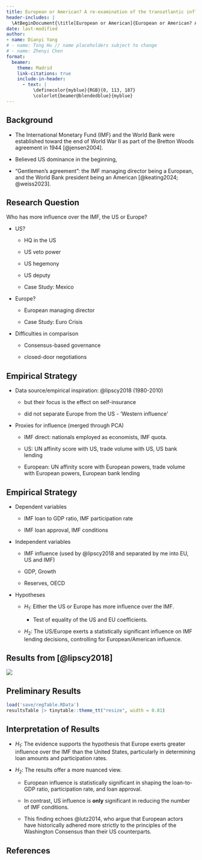 ```yaml
---
title: European or American? A re-examination of the transatlantic influence over the IMF
header-includes: |
  \AtBeginDocument{\title[European or American]{European or American? A re-examination of the transatlantic influence over the IMF}}
date: last-modified
author:
- name: Dianyi Yang
# - name: Tong Hu // name placeholders subject to change
# - name: Zhenyi Chen
format:
  beamer:
    theme: Madrid
    link-citations: true
    include-in-header: 
      - text: |
          \definecolor{myblue}{RGB}{0, 113, 187}
          \colorlet{beamer@blendedblue}{myblue}
---
```


## Background

-   The International Monetary Fund (IMF) and the World Bank were established toward the end of World War II as part of the Bretton Woods agreement in 1944 [@jensen2004].

-   Believed US dominance in the beginning,

-   "Gentlemen's agreement": the IMF managing director being a European, and the World Bank president being an American [@keating2024; @weiss2023].

## Research Question

Who has more influence over the IMF, the US or Europe?

-   US?

    -   HQ in the US

    -   US veto power

    -   US hegemony

    -   US deputy

    -   Case Study: Mexico

-   Europe?

    -   European managing director

    -   Case Study: Euro Crisis

-   Difficulties in comparison

    -   Consensus-based governance

    -   closed-door negotiations

## Empirical Strategy

-   Data source/empirical inspiration: @lipscy2018 (1980-2010)

    -   but their focus is the effect on self-insurance

    -   did not separate Europe from the US - 'Western influence'

-   Proxies for influence (merged through PCA)

    -   IMF direct: nationals employed as economists, IMF quota.

    -   US: UN affinity score with US, trade volume with US, US bank lending

    -   European: UN affinity score with European powers, trade volume with European powers, European bank lending

## Empirical Strategy

-   Dependent variables

    -   IMF loan to GDP ratio, IMF participation rate

    -   IMF loan approval, IMF conditions

-   Independent variables

    -   IMF influence (used by @lipscy2018 and separated by me into EU, US and IMF)

    -   GDP, Growth

    -   Reserves, OECD

-   Hypotheses

    -   $H_1$: Either the US or Europe has more influence over the IMF.

        -   Test of equality of the US and EU coefficients.

    -   $H_2$: The US/Europe exerts a statistically significant influence on IMF lending decisions, controlling for European/American influence.

## Results from [@lipscy2018]

![](images/clipboard-2567109775.png)

## Preliminary Results

```r
load('save/regTable.RData')
resultsTable |> tinytable::theme_tt("resize", width = 0.81)
```

## Interpretation of Results

-   $H_1$: The evidence supports the hypothesis that Europe exerts greater influence over the IMF than the United States, particularly in determining loan amounts and participation rates.

-   $H_2$: The results offer a more nuanced view.

    -   European influence is statistically significant in shaping the loan-to-GDP ratio, participation rate, and loan approval.

    -   In contrast, US influence is **only** significant in reducing the number of IMF conditions.

    -   This finding echoes @lutz2014, who argue that European actors have historically adhered more strictly to the principles of the Washington Consensus than their US counterparts.

## References {.unnumbered}

::: {#refs}
:::
